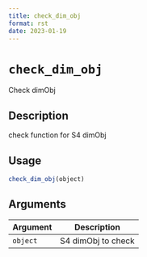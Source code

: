 ```yaml
--- 
title: check_dim_obj 
format: rst 
date: 2023-01-19 
--- 
```

# `check_dim_obj`

Check dimObj


## Description

check function for S4 dimObj


## Usage

```r
check_dim_obj(object)
```


## Arguments

Argument      |Description
------------- |----------------
`object`     |     S4 dimObj to check


